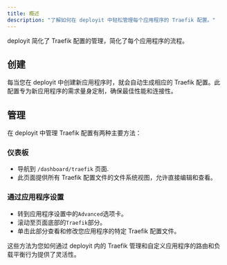 ```yaml
---
title: 概述
description: "了解如何在 deployit 中轻松管理每个应用程序的 Traefik 配置。"
---
```


deployit 简化了 Traefik 配置的管理，简化了每个应用程序的流程。

## 创建

每当您在 deployit 中创建新应用程序时，就会自动生成相应的 Traefik 配置。此配置专为新应用程序的需求量身定制，确保最佳性能和连接性。

## 管理

在 deployit 中管理 Traefik 配置有两种主要方法：

### 仪表板

- 导航到 `/dashboard/traefik` 页面.
- 此页面提供所有 Traefik 配置文件的文件系统视图，允许直接编辑和查看。

### 通过应用程序设置

- 转到应用程序设置中的`Advanced`选项卡。
- 滚动至页面底部的`Traefik`部分。
- 单击此部分查看和修改您应用程序的特定 Traefik 配置文件。

这些方法为您如何通过 deployit 内的 Traefik 管理和自定义应用程序的路由和负载平衡行为提供了灵活性。
